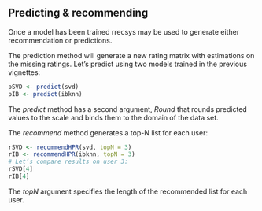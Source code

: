 <!--
%\VignetteEngine{knitr::knitr}
%\VignetteIndexEntry{3.1 Predicting & recommending}
-->

## Predicting & recommending

Once a model has been trained rrecsys may be used to generate either recommendation or predictions. 

The prediction method will generate a new rating matrix with estimations on the missing ratings. Let’s predict using two models trained in the previous vignettes:
```r
pSVD <- predict(svd)
pIB <- predict(ibknn)
```
The _predict_ method has a second argument, _Round_ that rounds predicted values to the scale and binds them to the domain of the data set.

The _recommend_ method generates a top-N list for each user:
```r
rSVD <- recommendHPR(svd, topN = 3)
rIB <- recommendHPR(ibknn, topN = 3)
# Let’s compare results on user 3:
rSVD[4]
rIB[4]
```
The _topN_ argument specifies the length of the recommended list for each user.
